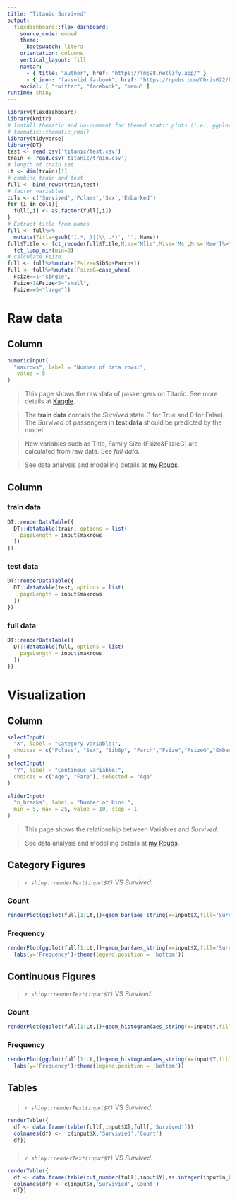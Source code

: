 ```yaml
---
title: "Titanic Survived"
output: 
  flexdashboard::flex_dashboard:
    source_code: embed
    theme: 
      bootswatch: litera
    orientation: columns
    vertical_layout: fill
    navbar:
      - { title: "Author", href: "https://lmj98.netlify.app/" }
      - { icon: "fa-solid fa-book", href: "https://rpubs.com/Chris622/kaggle-titanic-survival" }
    social: [ "twitter", "facebook", "menu" ]
runtime: shiny
---
```


```r
library(flexdashboard)
library(knitr)
# Install thematic and un-comment for themed static plots (i.e., ggplot2)
# thematic::thematic_rmd()
library(tidyverse)
library(DT)
test <- read.csv('titanic/test.csv')
train <- read.csv('titanic/train.csv')
# length of train set 
Lt <- dim(train)[1]
# combine train and test
full <- bind_rows(train,test)
# factor variables
cols <- c('Survived','Pclass','Sex','Embarked')
for (i in cols){
  full[,i] <- as.factor(full[,i])
}
# Extract title from names
full <- full%>%
  mutate(Title=gsub('(.*, )|(\\..*)', '', Name))
full$Title <- fct_recode(full$Title,Miss="Mlle",Miss='Ms',Mrs='Mme')%>%
  fct_lump_min(min=8)
# calculate Fsize 
full <- full%>%mutate(Fsize=SibSp+Parch+1)
full <- full%>%mutate(FsizeG=case_when(
  Fsize==1~"single",
  Fsize>1&Fsize<5~"small",
  Fsize>=5~"large"))
```

Raw data {data-icon="fa-table" data-orientation=rows}
=================
Column {.sidebar data-width=300}
--------------------------------------------------
```r
numericInput(
  "maxrows", label = "Number of data rows:",
   value = 5
)
```
> This page shows the raw data of passengers on Titanic. See more details at [Kaggle](https://www.kaggle.com/competitions/titanic).

> The **train data** contain the *Survived* state (1 for True and 0 for False). The *Survived* of passengers in **test data** should be predicted by the model.

> New variables such as Title, Family Size (Fsize&FszieG) are calculated from raw data. See *full data*.

> See data analysis and modelling details at [my Rpubs](https://rpubs.com/Chris622/kaggle-titanic-survival). 

Column {data-width=700 .tabset}
-----------------------------------------------------------------------
### train data

```r
DT::renderDataTable({
  DT::datatable(train, options = list(
    pageLength = input$maxrows
  ))
})
```

### test data
```r
DT::renderDataTable({
  DT::datatable(test, options = list(
    pageLength = input$maxrows
  ))
})
```

### full data
```r
DT::renderDataTable({
  DT::datatable(full, options = list(
    pageLength = input$maxrows
  ))
})
```


Visualization {data-icon="fa-signal"}
====================
Column {.sidebar data-width=300}
--------------------------------------------------
```r
selectInput(
  "X", label = "Category variable:",
  choices = c("Pclass", "Sex", "SibSp", "Parch","Fsize","FsizeG","Embarked","Title"), selected = "Pclass"
)
selectInput(
  "Y", label = "Continous variable:",
  choices = c("Age", "Fare"), selected = "Age"
)

sliderInput(
  "n_breaks", label = "Number of bins:",
  min = 5, max = 25, value = 10, step = 1
)
```
> This page shows the relationship between Variables and *Survived*.

> See data analysis and modelling details at [my Rpubs](https://rpubs.com/Chris622/kaggle-titanic-survival). 

Category Figures {data-width=600 .tabset}
--------------------------------------------------
> *`r shiny::renderText(input$X)`* VS *Survived*.

### Count
```r
renderPlot(ggplot(full[1:Lt,])+geom_bar(aes_string(x=input$X,fill='Survived'))+theme(legend.position = 'bottom'))
```

### Frequency
```r
renderPlot(ggplot(full[1:Lt,])+geom_bar(aes_string(x=input$X,fill='Survived'),position = 'fill')+
  labs(y='Frequency')+theme(legend.position = 'bottom'))
```

Continuous Figures {data-width=600 .tabset}
--------------------------------------------------
> *`r shiny::renderText(input$Y)`* VS *Survived*.

### Count
```r
renderPlot(ggplot(full[1:Lt,])+geom_histogram(aes_string(x=input$Y,fill='Survived'),bins =as.integer(input$n_breaks))+theme(legend.position = 'bottom'))
```
### Frequency
```r
renderPlot(ggplot(full[1:Lt,])+geom_histogram(aes_string(x=input$Y,fill='Survived'),position = 'fill',bins =as.integer(input$n_breaks))+
  labs(y='Frequency')+theme(legend.position = 'bottom'))
```

Tables
----------------------------------
### 
> *`r shiny::renderText(input$X)`* VS *Survived*.

```r
renderTable({
  df <- data.frame(table(full[,input$X],full[,'Survived']))
  colnames(df) <-  c(input$X,'Survivied','Count')
  df})
```

### 
> *`r shiny::renderText(input$Y)`* VS *Survived*.

```r
renderTable({
  df <- data.frame(table(cut_number(full[,input$Y],as.integer(input$n_breaks)),full[,'Survived']))
  colnames(df) <- c(input$Y,'Survivied','Count')
  df})
```